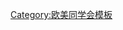 {{Navbox
| name   = 欧美同学会第六届理事会
| title  = [[欧美同学会]]·[[中国留学人员联谊会]]第六届理事会
| above  = 2008年12月－2014年2月
| bodyclass = hlist
| group1 = 会长
| list1  = [[韩启德]]
| group2 = 副会长
| list2  = 
* [[马文普]]
* [[马颂德]]
* [[王林昌]]
* [[王晓初 (政治人物)|王晓初]]
* [[王辉耀]]
* [[邓中翰]]
* [[邓亚萍]]
* [[韦钰|韦　钰]]
* [[喬曉陽]]
* [[刘书瀚]]
* [[刘月宁]]
* [[旭日干]]
* [[朱民 (1952年)|朱　民]]
* [[闫长明]]
* [[何亚非]]
* [[张伟江]]
* [[陆宇澄]]
* [[陈章良]]
* [[郑荃|郑　荃]]
* [[章新胜]]
* [[黄洁夫]]
* [[傅志寰]]
* [[程津培]]
* [[端木美]]
* [[谭铁牛]]
| group3 = 秘书长
| list3  = [[靳志伟]]
| group4 = 副秘书长
| list4  = 
* [[陈泉|陈　泉]]
* [[许睢宁]]
| group5 = 
| list5  = 
| group6 = 
| list6  = 
}}<noinclude>
{{collapsible option}}
[[Category:欧美同学会模板]]
</noinclude>